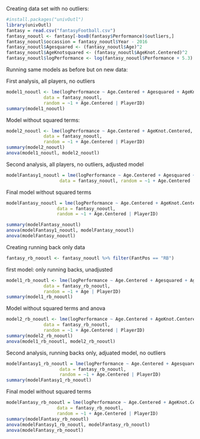 

Creating data set with no outliers:
```r
#install.packages("univOutl")
library(univOutl)
fantasy = read.csv("fantasyFootball.csv")
fantasy_nooutl <- fantasy[-boxB(fantasy$Performance)$outliers,]
fantasy_nooutl$occassion = fantasy_nooutl$Year - 2016
fantasy_nooutl$Agesquared <- (fantasy_nooutl$Age)^2
fantasy_nooutl$AgeKnotsquared <- (fantasy_nooutl$AgeKnot.Centered)^2
fantasy_nooutl$logPerformance <- log(fantasy_nooutl$Performance + 5.3)
```

Running same models as before but on new data:

First analysis, all players, no outliers

```r
model1_nooutl <- lme(logPerformance ~ Age.Centered + Agesquared + AgeKnot.Centered + AgeKnotsquared,
              data = fantasy_nooutl,
              random = ~1 + Age.Centered | PlayerID)
summary(model1_nooutl)
```

Model without squared terms:

```r
model2_nooutl <- lme(logPerformance ~ Age.Centered + AgeKnot.Centered,
              data = fantasy_nooutl,
              random = ~1 + Age.Centered | PlayerID)
summary(model2_nooutl)
anova(model1_nooutl, model2_nooutl)
```

Second analysis, all players, no outliers, adjusted model

```r
modelFantasy1_nooutl = lme(logPerformance ~ Age.Centered + Agesquared + AgeKnot.Centered + AgeKnotsquared + Rk + FantPos + Division + Age.Centered*FantPos + AgeKnot.Centered*FantPos, 
                    data = fantasy_nooutl, random = ~1 + Age.Centered | PlayerID) 
```

Final model without squared terms
```r
modelFantasy_nooutl = lme(logPerformance ~ Age.Centered + AgeKnot.Centered + Rk + FantPos + Division + Age.Centered*FantPos + AgeKnot.Centered*FantPos, 
                   data = fantasy_nooutl, 
                   random = ~1 + Age.Centered | PlayerID) 

summary(modelFantasy_nooutl)
anova(modelFantasy1_nooutl, modelFantasy_nooutl)
anova(modelFantasy_nooutl)
```









Creating running back only data

```r
fantasy_rb_nooutl <- fantasy_nooutl %>% filter(FantPos == "RB")
```

first model: only running backs, unadjusted

```r
model1_rb_nooutl <- lme(logPerformance ~ Age.Centered + Agesquared + AgeKnot.Centered + AgeKnotsquared,
              data = fantasy_rb_nooutl,
              random = ~1 + Age | PlayerID)
summary(model1_rb_nooutl)
```

Model without squared terms and anova

```r
model2_rb_nooutl <- lme(logPerformance ~ Age.Centered + AgeKnot.Centered,
              data = fantasy_rb_nooutl,
              random = ~1 + Age.Centered | PlayerID)
summary(model2_rb_nooutl)
anova(model1_rb_nooutl, model2_rb_nooutl)
```

Second analysis, running backs only, adjuated model, no outliers

```r
modelFantasy1_rb_nooutl = lme(logPerformance ~ Age.Centered + Agesquared + AgeKnot.Centered + AgeKnotsquared + Rk + Division, 
                    data = fantasy_rb_nooutl, 
                    random = ~1 + Age.Centered | PlayerID) 
summary(modelFantasy1_rb_nooutl)
```

Final model without squared terms

```r
modelFantasy_rb_nooutl = lme(logPerformance ~ Age.Centered + AgeKnot.Centered + Rk + Division, 
                   data = fantasy_rb_nooutl, 
                   random = ~1 + Age.Centered | PlayerID)
summary(modelFantasy_rb_nooutl)
anova(modelFantasy1_rb_nooutl, modelFantasy_rb_nooutl)
anova(modelFantasy_rb_nooutl)
```




















